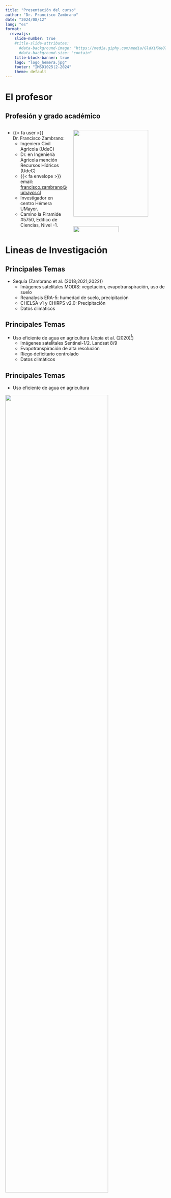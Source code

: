 ```yaml
---
title: "Presentación del curso"
author: "Dr. Francisco Zambrano"
date: "2024/08/12"
lang: "es"
format: 
  revealjs:
    slide-number: true
    #title-slide-attributes: 
      #data-background-image: "https://media.giphy.com/media/GldXiKXeO7hpczEHxt/giphy.gif"
      #data-background-size: "contain"
    title-block-banner: true
    logo: "logo_hemera.jpg"
    footer: "IMSD1025|2-2024"
    theme: default
---
```


# El profesor {background-color='lightblue'}

## Profesión y grado académico {.smaller}

::: {.columns}


::: {.column width="40%"}

::: incremental
- {{< fa user >}} Dr. Francisco Zambrano: 
  -  Ingeniero Civil Agrícola (UdeC)
  -  Dr. en Ingeniería Agrícola mención Recursos Hídricos (UdeC)
  - {{< fa envelope >}} email: [francisco.zambrano@umayor.cl](mailto:francisco.zambrano@umayor.cl)
  - Investigador en centro Hémera UMayor.
  - Camino la Piramide #5750, Edifico de Ciencias, Nivel -1.
:::

:::

::: {.column width="60%"}

::: {.r-stack}

![](img/google-scholar1.png){.fragment align=center width=90%}
![](img/google-scholar2.png){.fragment align=center width=70% height=250}
:::

:::

:::

# Lineas de Investigación {background-color='orange'}

## {background-image="https://media.giphy.com/media/1hBVgVAst7sZAQRdWl/giphy.gif" background-size="contain"}

## Principales Temas

::: incremental

- Sequía (Zambrano et al. (2018;2021;2022))
  - Imágenes satelitales MODIS: vegetación, evapotranspiración, uso de suelo
  - Reanalysis ERA-5: humedad de suelo, precipitación
  - CHELSA v1 y CHIRPS v2.0: Precipitación
  - Datos climáticos
:::

## {background-image="img/map_study_area_join.png" background-size="contain"}

## {background-image="img/map_zcNDVI_ts.png" background-size="contain"}


## Principales Temas

- Uso eficiente de agua en agricultura (Jopia et al. (2020)[^1])
  - Imágenes satelitales Sentinel-1/2. Landsat 8/9
  - Evapotranspiración de alta resolución
  - Riego deficitario controlado
  - Datos climáticos

[^1]: Jopia, A.; Zambrano, F.; Pérez-Martínez, W.; Vidal-Páez, P.; Molina, J.; de la Hoz Mardones, F. Time-Series of Vegetation Indices (VNIR/SWIR) Derived from Sentinel-2 (A/B) to Assess Turgor Pressure in Kiwifruit. ISPRS Int. J. Geo-Inf. 2020, 9, 641. https://doi.org/10.3390/ijgi9110641

## Principales Temas

- Uso eficiente de agua en agricultura 

![](img/wue1_satelite.png){width="80%" fig-align="center"}

## Principales Temas

- Uso eficiente de agua en agricultura 

![](img/wue2_satelite.png){width="80%" fig-align="center"}

## Principales Temas

- Monitoreo de fenología y estimación de producción (trigo y maíz)
  - Imagenes satelitales Sentinel-2
  - Derivación de índices espectrales
  - Cálculo de índice de área foliar (LAI)
  - Muestreo de biomasa vegetal

## Principales Temas

- Monitoreo de fenología y estimación de producción 

![](img/map_study_chile_globe_H_VB.png){width="80%" fig-align="center"}

## Principales Temas

- Monitoreo de fenología y estimación de producción 

![](img/fenolgia_indices_temporada.png){width="80%" fig-align="center"}


# Proyectos {background-color='lightblue'}

## Director: {.smaller}

1. Fondecyt de Iniciación `N°11190360` (ANID)
    - `Título:` The impact of weather variability on wheat and maize production: an improved early warning model for agricultural drought
    - `Monto:` ~100 $MM
    - `Periodo:` 2019-2023

::: {layout-nrow=1}
![](img/fondecyt_ini1.jpeg){width=200}
![](img/fondecyt_ini2.jpeg){width=200}
![](img/fondecyt_ini3.jpeg){width=200}
![](img/fondecyt_ini5.jpeg){width=200}
![](img/fondecyt_ini6.jpeg){width=200}
:::

## Director: {.smaller}

2. Fondef  Idea `ID21|10297` (ANID)
    - `Título:` SatOri: Sistema Satelital para Optimización de Riego
    - `Monto:` ~200 $MM
    - `Periodo:` 2022-2024

::: {layout-nrow=2}
![](img/fondef_idea1.jpeg){width=200}
![](img/fondef_idea2.jpeg){width=200}
![](img/fondef_idea3.jpeg){ width=200}
![](img/fondef_idea4.jpeg){ width=200}

:::

## Director: {.smaller}

3. Fondo Estrategíco en Sequía `FSEQ210022` (ANID)
    - `Título:` A multi-scale drought observatory for Chile: an early warning system to mitigate agricultural and ecological impacts 
    - `Monto:` ~300 $MM
    - `Periodo:` 2022-2023

::: {layout-nrow=1}
![](img/visita_dirk1.jpeg){width=300}
![](img/visita_dirk4.jpeg){width=200}
![](img/visita_anton2.jpeg){ width=200}
![](img/visita_anton3.jpeg){ width=200}

:::

## Otras colaboraciones en proyectos {.smaller}

- `Fondecyt regular:` MULTIVARIATE DROUGHT MONITOR SYSTEM: BIOPHYSICAL MODELLING, REMOTE SENSING AND HYDROCLIMATIC INFORMATION FOR DROUGHT ANALYISIS AND FORECASTING IN AGRICULTURE.
    - `Institución:` Universidad Católica
    - `Periodo:` 2021-2024
    - `Inv. Responsable:` Dr. Francisco Meza

- `Anillo`: Modeling of Epigenetic Gene Regulatory Networks in sweet cherry floral buds in response to differential seasonal climate conditions
    - `Institución:` Universidad Mayor
    - `Periodo:` 2021-2024
    - `Inv. Responsable:` Dra. Andrea Miyasaka

# Descripción del Curso {background-color='green'}

## Objetivos {background-image="../img//R_logo.png" background-position="97.5% 2.5%" background-size="7.5%" layout="true" .smaller}

::: incremental
- Lograr habilidades en el uso básico del software `R`
- Lograr habilidades en el manejo de datos geospaciales de tipo  vectoriales y raster mediante el uso del `software R`
- Lograr habilidades en la aplicacion de operaciones geométricas con datos vectoriales.
- Lograr habilidades en la aplicación de operaciones espaciales con datos raster.
<!-- - Realizar análisis de imágenes multiespectrales con el `software R` -->

:::

## Metodología {background-image="../img//R_logo.png" background-position="97.5% 2.5%" background-size="7.5%" layout="true" .smaller}

- Clases teóricas con ejemplos 

- Talleres en computador utilizando `R` y la IDE `RStudio`


## Horario {background-image="../img//R_logo.png" background-position="97.5% 2.5%" background-size="7.5%" layout="true" .smaller}


::: incremental
- Lunes 8:30 - 9:50 (Catedra)
- Lunes 10:00 - 12:40 (Taller)  
Sala 
   
:::

## Evaluaciones  {background-image="../img//R_logo.png" background-position="97.5% 2.5%" background-size="7.5%" layout="true" .smaller}

- Evaluación 1 (20%)
    - Tipo: teórica practica
    - Fecha: 23 septiembre 2024
  
- Evaluación 2 (30%)
    - Tipo: teórica practica
    - Fecha: 04 noviembre 2024

- Talleres (30%)
    - Tipo: laboratorio computación
    - Cantidad: 5-7 talleres
    
- Trabajo Final (20%)


## Recursos para aprender {background-image="../img//R_logo.png" background-position="97.5% 2.5%" background-size="7.5%" layout="true" .smaller}

::: incremental
- R
  - [SWIRL](https://swirlstats.com/)
  - [Quick-R](https://www.statmethods.net/)

- R-Spatial
  - [r-spatial](https://www.r-spatial.org/) - Edzer Pebesma
  - [rspatial](https://www.rspatial.org/) - Robert Hijmans

- Libros R-Spatial
  - [Applied Spatial Data Analysis with R. Roger Bivand, Edzer Pebesma, Virgilio Gómez-Rubio.](http://gis.humboldt.edu/OLM/r/Spatial%20Analysis%20With%20R.pdf)
  - [Geocomputation with R. Robin Lovelace, Jakub Nowosad, Jannes Muenchow](https://geocompr.robinlovelace.net/)
  - [Spatial Data Science](https://keen-swartz-3146c4.netlify.app/). Edzer Pebesma y Roger Bivand. Estado: en desarrollo
:::
